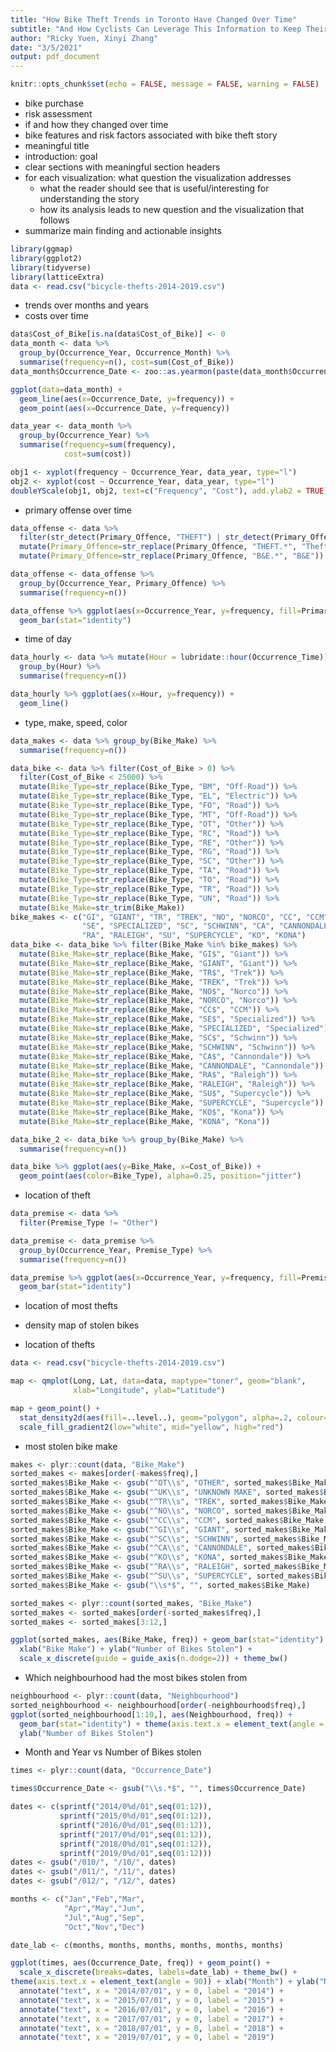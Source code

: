 ```yaml
---
title: "How Bike Theft Trends in Toronto Have Changed Over Time"
subtitle: "And How Cyclists Can Leverage This Information to Keep Their Bikes Safe"
author: "Ricky Yuen, Xinyi Zhang"
date: "3/5/2021"
output: pdf_document
---
```


```r
knitr::opts_chunk$set(echo = FALSE, message = FALSE, warning = FALSE)
```

- bike purchase
- risk assessment
- if and how they changed over time
- bike features and risk factors associated with bike theft
story
- meaningful title
- introduction: goal
- clear sections with meaningful section headers
- for each visualization: what question the visualization addresses
  - what the reader should see that is useful/interesting for understanding the story
  - how its analysis leads to new question and the visualization that follows
- summarize main finding and actionable insights

```r
library(ggmap)
library(ggplot2)
library(tidyverse)
library(latticeExtra)
data <- read.csv("bicycle-thefts-2014-2019.csv")
```
- trends over months and years
- costs over time

```r
data$Cost_of_Bike[is.na(data$Cost_of_Bike)] <- 0
data_month <- data %>%
  group_by(Occurrence_Year, Occurrence_Month) %>%
  summarise(frequency=n(), cost=sum(Cost_of_Bike))
data_month$Occurrence_Date <- zoo::as.yearmon(paste(data_month$Occurrence_Year, data_month$Occurrence_Month), "%Y %m")
```

```r
ggplot(data=data_month) + 
  geom_line(aes(x=Occurrence_Date, y=frequency)) +
  geom_point(aes(x=Occurrence_Date, y=frequency))
```
```r
data_year <- data_month %>%
  group_by(Occurrence_Year) %>%
  summarise(frequency=sum(frequency),
            cost=sum(cost))

obj1 <- xyplot(frequency ~ Occurrence_Year, data_year, type="l")
obj2 <- xyplot(cost ~ Occurrence_Year, data_year, type="l")
doubleYScale(obj1, obj2, text=c("Frequency", "Cost"), add.ylab2 = TRUE)
```
- primary offense over time
```r
data_offense <- data %>%
  filter(str_detect(Primary_Offence, "THEFT") | str_detect(Primary_Offence, "B&E")) %>%
  mutate(Primary_Offence=str_replace(Primary_Offence, "THEFT.*", "Theft")) %>%
  mutate(Primary_Offence=str_replace(Primary_Offence, "B&E.*", "B&E"))

data_offense <- data_offense %>%
  group_by(Occurrence_Year, Primary_Offence) %>%
  summarise(frequency=n())

data_offense %>% ggplot(aes(x=Occurrence_Year, y=frequency, fill=Primary_Offence)) +
  geom_bar(stat="identity")
```
- time of day 

```r
data_hourly <- data %>% mutate(Hour = lubridate::hour(Occurrence_Time)) %>%
  group_by(Hour) %>%
  summarise(frequency=n())

data_hourly %>% ggplot(aes(x=Hour, y=frequency)) +
  geom_line()
```
- type, make, speed, color
```r
data_makes <- data %>% group_by(Bike_Make) %>%
  summarise(frequency=n())
```


```r
data_bike <- data %>% filter(Cost_of_Bike > 0) %>%
  filter(Cost_of_Bike < 25000) %>%
  mutate(Bike_Type=str_replace(Bike_Type, "BM", "Off-Road")) %>%
  mutate(Bike_Type=str_replace(Bike_Type, "EL", "Electric")) %>%
  mutate(Bike_Type=str_replace(Bike_Type, "FO", "Road")) %>%
  mutate(Bike_Type=str_replace(Bike_Type, "MT", "Off-Road")) %>%
  mutate(Bike_Type=str_replace(Bike_Type, "OT", "Other")) %>%
  mutate(Bike_Type=str_replace(Bike_Type, "RC", "Road")) %>%
  mutate(Bike_Type=str_replace(Bike_Type, "RE", "Other")) %>%
  mutate(Bike_Type=str_replace(Bike_Type, "RG", "Road")) %>%
  mutate(Bike_Type=str_replace(Bike_Type, "SC", "Other")) %>%
  mutate(Bike_Type=str_replace(Bike_Type, "TA", "Road")) %>%
  mutate(Bike_Type=str_replace(Bike_Type, "TO", "Road")) %>%
  mutate(Bike_Type=str_replace(Bike_Type, "TR", "Road")) %>%
  mutate(Bike_Type=str_replace(Bike_Type, "UN", "Road")) %>%
  mutate(Bike_Make=str_trim(Bike_Make))
bike_makes <- c("GI", "GIANT", "TR", "TREK", "NO", "NORCO", "CC", "CCM",
                "SE", "SPECIALIZED", "SC", "SCHWINN", "CA", "CANNONDALE", 
                "RA", "RALEIGH", "SU", "SUPERCYCLE", "KO", "KONA")
data_bike <- data_bike %>% filter(Bike_Make %in% bike_makes) %>%
  mutate(Bike_Make=str_replace(Bike_Make, "GI$", "Giant")) %>%
  mutate(Bike_Make=str_replace(Bike_Make, "GIANT", "Giant")) %>% 
  mutate(Bike_Make=str_replace(Bike_Make, "TR$", "Trek")) %>% 
  mutate(Bike_Make=str_replace(Bike_Make, "TREK", "Trek")) %>% 
  mutate(Bike_Make=str_replace(Bike_Make, "NO$", "Norco")) %>% 
  mutate(Bike_Make=str_replace(Bike_Make, "NORCO", "Norco")) %>% 
  mutate(Bike_Make=str_replace(Bike_Make, "CC$", "CCM")) %>% 
  mutate(Bike_Make=str_replace(Bike_Make, "SE$", "Specialized")) %>% 
  mutate(Bike_Make=str_replace(Bike_Make, "SPECIALIZED", "Specialized")) %>% 
  mutate(Bike_Make=str_replace(Bike_Make, "SC$", "Schwinn")) %>% 
  mutate(Bike_Make=str_replace(Bike_Make, "SCHWINN", "Schwinn")) %>%
  mutate(Bike_Make=str_replace(Bike_Make, "CA$", "Cannondale")) %>% 
  mutate(Bike_Make=str_replace(Bike_Make, "CANNONDALE", "Cannondale")) %>% 
  mutate(Bike_Make=str_replace(Bike_Make, "RA$", "Raleigh")) %>% 
  mutate(Bike_Make=str_replace(Bike_Make, "RALEIGH", "Raleigh")) %>% 
  mutate(Bike_Make=str_replace(Bike_Make, "SU$", "Supercycle")) %>% 
  mutate(Bike_Make=str_replace(Bike_Make, "SUPERCYCLE", "Supercycle")) %>% 
  mutate(Bike_Make=str_replace(Bike_Make, "KO$", "Kona")) %>% 
  mutate(Bike_Make=str_replace(Bike_Make, "KONA", "Kona")) 

data_bike_2 <- data_bike %>% group_by(Bike_Make) %>%
  summarise(frequency=n())

data_bike %>% ggplot(aes(y=Bike_Make, x=Cost_of_Bike)) +
  geom_point(aes(color=Bike_Type), alpha=0.25, position="jitter")
```


- location of theft
```r
data_premise <- data %>%
  filter(Premise_Type != "Other")

data_premise <- data_premise %>%
  group_by(Occurrence_Year, Premise_Type) %>%
  summarise(frequency=n())

data_premise %>% ggplot(aes(x=Occurrence_Year, y=frequency, fill=Premise_Type)) +
  geom_bar(stat="identity")

```

- location of most thefts

- density map of stolen bikes
- location of thefts

```r
data <- read.csv("bicycle-thefts-2014-2019.csv")

map <- qmplot(Long, Lat, data=data, maptype="toner", geom="blank", 
              xlab="Longitude", ylab="Latitude")

map + geom_point() +
  stat_density2d(aes(fill=..level..), geom="polygon", alpha=.2, colour="red") +
  scale_fill_gradient2(low="white", mid="yellow", high="red")

```
- most stolen bike make
```r
makes <- plyr::count(data, "Bike_Make")
sorted_makes <- makes[order(-makes$freq),]
sorted_makes$Bike_Make <- gsub("^OT\\s", "OTHER", sorted_makes$Bike_Make)
sorted_makes$Bike_Make <- gsub("^UK\\s", "UNKNOWN MAKE", sorted_makes$Bike_Make)
sorted_makes$Bike_Make <- gsub("^TR\\s", "TREK", sorted_makes$Bike_Make)
sorted_makes$Bike_Make <- gsub("^NO\\s", "NORCO", sorted_makes$Bike_Make)
sorted_makes$Bike_Make <- gsub("^CC\\s", "CCM", sorted_makes$Bike_Make)
sorted_makes$Bike_Make <- gsub("^GI\\s", "GIANT", sorted_makes$Bike_Make)
sorted_makes$Bike_Make <- gsub("^SC\\s", "SCHWINN", sorted_makes$Bike_Make)
sorted_makes$Bike_Make <- gsub("^CA\\s", "CANNONDALE", sorted_makes$Bike_Make)
sorted_makes$Bike_Make <- gsub("^KO\\s", "KONA", sorted_makes$Bike_Make)
sorted_makes$Bike_Make <- gsub("^RA\\s", "RALEIGH", sorted_makes$Bike_Make)
sorted_makes$Bike_Make <- gsub("^SU\\s", "SUPERCYCLE", sorted_makes$Bike_Make)
sorted_makes$Bike_Make <- gsub("\\s*$", "", sorted_makes$Bike_Make)

sorted_makes <- plyr::count(sorted_makes, "Bike_Make")
sorted_makes <- sorted_makes[order(-sorted_makes$freq),]
sorted_makes <- sorted_makes[3:12,]

ggplot(sorted_makes, aes(Bike_Make, freq)) + geom_bar(stat="identity") +
  xlab("Bike Make") + ylab("Number of Bikes Stolen") +
  scale_x_discrete(guide = guide_axis(n.dodge=2)) + theme_bw()
```
- Which neighbourhood had the most bikes stolen from

```r
neighbourhood <- plyr::count(data, "Neighbourhood")
sorted_neighbourhood <- neighbourhood[order(-neighbourhood$freq),]
ggplot(sorted_neighbourhood[1:10,], aes(Neighbourhood, freq)) + 
  geom_bar(stat="identity") + theme(axis.text.x = element_text(angle = 15)) + 
  ylab("Number of Bikes Stolen")
```
- Month and Year vs Number of Bikes stolen

```r
times <- plyr::count(data, "Occurrence_Date")

times$Occurrence_Date <- gsub("\\s.*$", "", times$Occurrence_Date) 

dates <- c(sprintf("2014/0%d/01",seq(01:12)),
           sprintf("2015/0%d/01",seq(01:12)),
           sprintf("2016/0%d/01",seq(01:12)),
           sprintf("2017/0%d/01",seq(01:12)),
           sprintf("2018/0%d/01",seq(01:12)),
           sprintf("2019/0%d/01",seq(01:12)))
dates <- gsub("/010/", "/10/", dates)
dates <- gsub("/011/", "/11/", dates)
dates <- gsub("/012/", "/12/", dates)

months <- c("Jan","Feb","Mar",
            "Apr","May","Jun",
            "Jul","Aug","Sep",
            "Oct","Nov","Dec")

date_lab <- c(months, months, months, months, months, months)

ggplot(times, aes(Occurrence_Date, freq)) + geom_point() + 
  scale_x_discrete(breaks=dates, labels=date_lab) + theme_bw() +
theme(axis.text.x = element_text(angle = 90)) + xlab("Month") + ylab("Number of Stolen Bikes") + 
  annotate("text", x = "2014/07/01", y = 0, label = "2014") + 
  annotate("text", x = "2015/07/01", y = 0, label = "2015") + 
  annotate("text", x = "2016/07/01", y = 0, label = "2016") + 
  annotate("text", x = "2017/07/01", y = 0, label = "2017") + 
  annotate("text", x = "2018/07/01", y = 0, label = "2018") + 
  annotate("text", x = "2019/07/01", y = 0, label = "2019")
```